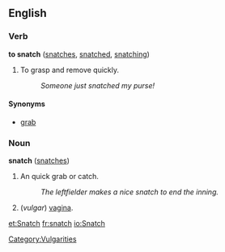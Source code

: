 ==English==

===Verb===
'''to snatch''' ([[snatches]], [[snatched]], [[snatching]])

# To grasp and remove quickly.
#: ''Someone just snatched my purse!''

====Synonyms====
*[[grab]]

===Noun===
'''snatch''' ([[snatches]])

# An quick grab or catch.
#: ''The leftfielder makes a nice snatch to end the inning.''
# (''vulgar'') [[vagina]].

[[Category:Vulgarities]]

[[et:Snatch]]
[[fr:snatch]]
[[io:Snatch]]